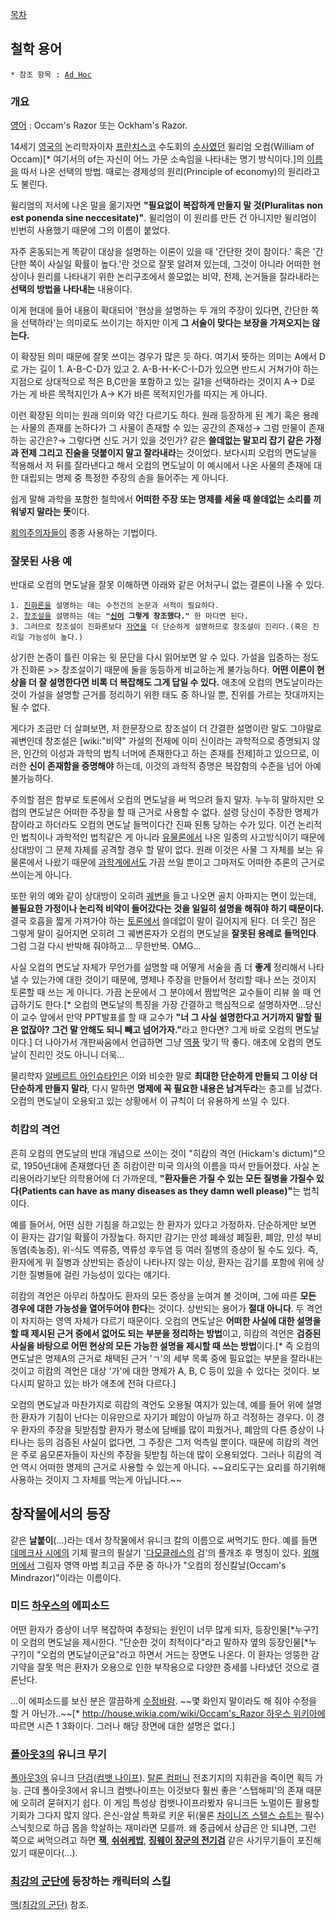 [[목차]]

== 철학 용어 ==

 * 참조 항목 : [[Ad Hoc]]

=== 개요 ===

[[영어]] : Occam's Razor 또는 Ockham's Razor.

14세기 [[영국]]의 논리학자이자 [[프란치스코]] 수도회의 [[수사]]였던 윌리엄 오컴(William of Occam)[* 여기서의 of는 자신이 어느 가문 소속임을 나타내는 명기 방식이다.]의 [[이름]]을 따서 나온 선택의 방법. 때로는 경제성의 원리(Principle of economy)의 원리라고도 불린다.

윌리엄의 저서에 나온 말을 옮기자면 '''"필요없이 복잡하게 만들지 말 것(Pluralitas non est ponenda sine neccesitate)"'''. 윌리엄이 이 원리를 만든 건 아니지만 윌리엄이 빈번히 사용했기 때문에 그의 이름이 붙었다.

자주 혼동되는게 똑같이 대상을 설명하는 이론이 있을 때 '간단한 것이 참이다.' 혹은 '간단한 쪽이 사실일 확률이 높다.'란 것으로 잘못 알려져 있는데, 그것이 아니라 어떠한 현상이나 원리를 나타내기 위한 논리구조에서 쓸모없는 비약, 전제, 논거들을 잘라내라는 '''선택의 방법을 나타내는''' 내용이다.

이게 현대에 들어 내용이 확대되어 '현상을 설명하는 두 개의 주장이 있다면, 간단한 쪽을 선택하라'는 의미로도 쓰이기는 하지만 이게 '''그 서술이 맞다는 보장을 가져오지는 않는다.'''

이 확장된 의미 때문에 잘못 쓰이는 경우가 많은 듯 하다. 여기서 뜻하는 의미는 A에서 D로 가는 길이 1. A-B-C-D가 있고 2. A-B-H-K-C-I-D가 있으면 반드시 거쳐가야 하는 지점으로 상대적으로 적은 B,C만을 포함하고 있는 길1을 선택하라는 것이지 A→ D로 가는 게 바른 목적지인가 A→ K가 바른 목적지인가를 따지는 게 아니다.

이런 확장된 의미는 원래 의미와 약간 다르기도 하다. 원래 등장하게 된 계기 혹은 용례는 사물의 존재를 논하다가 그 사물이 존재할 수 있는 공간의 존재성→ 그럼 만물이 존재하는 공간은?→ 그렇다면 신도 거기 있을 것인가? 같은 '''쓸데없는 말꼬리 잡기 같은 가정과 전제 그리고 진술을 덧붙이지 말고 잘라내라'''는 것이었다. 보다시피 오컴의 면도날을 적용해서 저 뒤를 잘라낸다고 해서 오컴의 면도날이 이 예시에서 나온 사물의 존재에 대한 대립되는 명제 중 특정한 주장의 손을 들어주는 게 아니다.

쉽게 말해 과학을 포함한 철학에서 '''어떠한 주장 또는 명제를 세울 때 쓸데없는 소리를 끼워넣지 말라는 뜻'''이다.

[[회의주의]]자들이 종종 사용하는 기법이다.

=== 잘못된 사용 예 ===

반대로 오컴의 면도날을 잘못 이해하면 아래와 같은 어처구니 없는 결론이 나올 수 있다.

 1. [[진화론]]을 설명하는 데는 수천건의 논문과 서적이 필요하다.
 2. [[창조설]]을 설명하는 데는 '''"[[신]]이 그렇게 창조했다."''' 한 마디면 된다.
 3. 그러므로 창조설이 진화론보다 [[자연]]을 더 단순하게 설명하므로 창조설이 진리다.(혹은 진리일 가능성이 높다.)

상기한 논증이 틀린 이유는 윗 문단을 다시 읽어보면 알 수 있다. 가설을 입증하는 정도가 진화론 >> 창조설이기 때문에 둘을 동등하게 비교하는게 불가능하다. '''어떤 이론이 현상을 더 잘 설명한다면 비록 더 복잡해도 그게 답일 수 있다.''' 애초에 오컴의 면도날이라는 것이 가설을 설명할 근거를 정리하기 위한 태도 중 하나일 뿐, 진위를 가르는 잣대까지는 될 수 없다.

게다가 조금만 더 살펴보면, 저 한문장으로 창조설이 더 간결한 설명이란 말도 그야말로 궤변인데 창조설은 [wiki:"비약" 가설의 전제에 이미 신이라는 과학적으로 증명되지 않은, 인간의 이성과 과학의 법칙 너머에 존재한다고 하는 존재를 전제]하고 있으므로, 이러한 '''신이 존재함을 증명해야''' 하는데, 이것의 과학적 증명은 복잡함의 수준을 넘어 아예 불가능하다.

주의할 점은 함부로 토론에서 오컴의 면도날을 써 먹으려 들지 말자. 누누히 말하지만 오컴의 면도날은 어떠한 주장을 할 때 근거로 사용할 수 없다. 설령 당신이 주장한 명제가 참이라고 하더라도 오컴의 면도날 들먹이다간 진짜 된통 당하는 수가 있다. 이건 논리적인 법칙이나 과학적인 법칙같은 게 아니라 [[유물론]]에서 나온 일종의 사고방식이기 때문에 상대방이 그 문제 자체를 공격할 경우 할 말이 없다. 원래 이것은 사물 그 자체를 보는 유물론에서 나왔기 때문에 [[과학]]계에서도 가끔 쓰일 뿐이고 그마저도 어떠한 추론의 근거로 쓰이는게 아니다.

또한 위의 예와 같이 상대방이 오히려 [[궤변]]을 들고 나오면 골치 아파지는 면이 있는데, '''불필요한 가정이나 논리적 비약이 들어갔다는 것을 일일히 설명을 해줘야 하기 때문이다.''' 결국 호흡을 짧게 가져가야 하는 [[토론]]에서 쓸데없이 말이 길어지게 된다. 더 웃긴 점은 그렇게 말이 길어지면 오히려 그 궤변론자가 오컴의 면도날을 '''잘못된 용례로 들먹인다'''. 그럼 그걸 다시 반박해 줘야하고... 무한반복. OMG...

사실 오컴의 면도날 자체가 무언가를 설명할 때 어떻게 서술을 좀 더 '''좋게''' 정리해서 나타낼 수 있는가에 대한 것이기 때문에, 명제나 주장을 만들어서 정리할 때나 쓰는 것이지 토론할 때 쓰는 게 아니다. 가끔 논문에서 그 분야에서 짬밥먹은 교수들이 리뷰 쓸 때 언급하기도 한다.[* 오컴의 면도날의 특징을 가장 간결하고 핵심적으로 설명하자면...당신이 교수 앞에서 만약 PPT발표를 할 때 교수가 '''"너 그 사실 설명한다고 거기까지 말할 필욘 없잖아? 그건 말 안해도 되니 빼고 넘어가자."'''라고 한다면? 그게 바로 오컴의 면도날이다.]  더 나아가서 개판싸움에서 언급하면 그냥 [[역풍]] 맞기 딱 좋다. 애초에 오컴의 면도날이 진리인 것도 아니니 더욱...

물리학자 [[알베르트 아인슈타인]]은 이와 비슷한 말로 '''최대한 단순하게 만들되 그 이상 더 단순하게 만들지 말라''', 다시 말하면 '''명제에 꼭 필요한 내용은 남겨두라'''는 충고를 남겼다. 오컴의 면도날이 오용되고 있는 상황에서 이 규칙이 더 유용하게 쓰일 수 있다.

=== 히캄의 격언 ===

흔히 오컴의 면도날의 반대 개념으로 쓰이는 것이 "히캄의 격언 (Hickam's dictum)"으로, 1950년대에 존재했다던 존 히캄이란 미국 의사의 이름을 따서 만들어졌다. 사실 논리용어라기보단 의학용어에 더 가까운데, '''"환자들은 가질 수 있는 모든 질병을 가질수 있다(Patients can have as many diseases as they damn well please)"'''는 법칙이다. 

예를 들어서, 어떤 심한 기침을 하고있는 한 환자가 있다고 가정하자. 단순하게만 보면 이 환자는 감기일 확률이 가장높다. 하지만 감기는 만성 폐쇄성 폐질환, 폐암, 만성 부비동염(축농증), 위-식도 역류증, 역류성 후두염 등 여러 질병의 증상이 될 수도 있다. 즉, 환자에게 위 질병과 상반되는 증상이 나타나지 않는 이상, 환자는 감기를 포함에 위에 상기한 질병들에 걸린 가능성이 있다는 얘기다.

히캄의 격언은 아무리 하찮아도 환자의 모든 증상을 눈여겨 볼 것이며, 그에 따른 '''모든 경우에 대한 가능성을 열어두어야 한다'''는 것이다. 상반되는 용어가 '''절대 아니다'''. 두 격언이 차지하는 영역 자체가 다르기 때문이다. 오컴의 면도날은 '''어떠한 사실에 대한 설명을 할 때 제시된 근거 중에서 없어도 되는 부분을 정리하는 방법'''이고, 히캄의 격언은 '''검증된 사실을 바탕으로 어떤 현상의 모든 가능한 설명을 제시할 때 쓰는 방법'''이다.[* 즉 오컴의 면도날은 명제A의 근거로 채택된 근거 'ㄱ'의 세부 목록 중에 필요없는 부분을 잘라내는 것이고 히캄의 격언은 대상 '가'에 대한 명제가 A, B, C 등이 있을 수 있다는 것이다. 보다시피 말하고 있는 바가 애초에 전혀 다르다.]

오컴의 면도날과 마찬가지로 히캄의 격언도 오용될 여지가 있는데, 예를 들어 위에 설명한 환자가 기침이 난다는 이유만으로 자기가 폐암이 아닐까 하고 걱정하는 경우다. 이 경우 환자의 주장을 뒷받침할 환자가 평소에 담배를 많이 피웠거나, 폐암의 다른 증상이 나타나는 등의 검증된 사실이 없다면, 그 주장은 그저 억측일 뿐이다. 때문에 히캄의 격언은 주로 음모론자들이 자신의 주장을 뒷받침 하는데 많이 오용되었다. 그러나 히캄의 격언 역시 어떠한 명제의 근거로 사용할 수 있는게 아니다. ~~요리도구는 요리를 하기위해 사용하는 것이지 그 자체를 먹는게 아닙니다.~~

== 창작물에서의 등장 ==

같은 '''날붙이'''(...)라는 데서 창작물에서 유니크 칼의 이름으로 써먹기도 한다. 예를 들면 [[데메크사 시에]]의 기체 팔크의 필살기 '[[다모클레스]]의 검'의 풀개조 후 명칭이 있다. [[워해머]]에서 그림자 영역 마법 최고급 주문 중 하나가 "오컴의 정신칼날(Occam's Mindrazor)"이라는 이름이다.

=== 미드 [[하우스]]의 에피소드 ===
어떤 환자가 증상이 너무 복잡하여 추정되는 원인이 너무 많게 되자, 등장인물[*누구?]이 오컴의 면도날을 제시한다. "단순한 것이 최적이다"라고 말하자 옆의 등장인물[*누구?]이 "오컴의 면도날이군요"라고 하면서 거드는 장면도 나온다.
이 환자는 엉뚱한 감기약을 잘못 먹은 환자가 오용으로 인한 부작용으로 다양한 증세를 나타냈던 것으로 결론난다.

...이 에피소드를 보신 분은 깔끔하게 [[수정바람]]. ~~몇 화인지 말이라도 해 줘야 수정을 할 거 아닌가..~~[* [[http://house.wikia.com/wiki/Occam's_Razor 하우스 위키아]]에 따르면 시즌 1 3화이다. 그러나 해당 장면에 대한 설명은 없다.]

=== [[폴아웃3]]의 유니크 무기 ===

[[폴아웃3]]의 유니크 [[단검]]([[컴뱃 나이프]]). [[탈론 컴퍼니]] 전초기지의 지휘관을 죽이면 획득 가능. 근데 폴아웃3에서 유니크 컴뱃나이프는 이것보다 훨씬 좋은 '스탭해피'의 존재 때문에 오히려 묻혀지기 쉽다. 이 게임 특성상 컴뱃나이프라봤자 유니크든 노멀이든 활용할 기회가 그다지 많지 않다. 은신-암살 특화로 키운 뒤(물론 [[차이니즈 스텔스 슈트]]는 필수) 스닉힛으로 하급 몹을 학살하는 재미라면 모를까. 왜 중급에서 상급은 안 되냐면, 그런 쪽으로 써먹으려고 하면 '''[[잭 더 리퍼(폴아웃3)|잭]]''', '''[[쉬쉬케밥]]''', '''[[징웨이 장군의 전기검]]''' 같은 사기무기들이 포진해 있기 때문이다(...).


=== [[최강의 군단]]에 등장하는 캐릭터의 스킬 ===

[[맥(최강의 군단)]] 참조.
